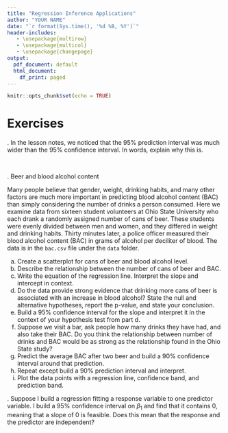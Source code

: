 ```yaml
---
title: "Regression Inference Applications"
author: "YOUR NAME"
date: "`r format(Sys.time(), '%d %B, %Y')`"
header-includes:
   - \usepackage{multirow}
   - \usepackage{multicol}
   - \usepackage{changepage}
output:
  pdf_document: default
  html_document:
    df_print: paged
---
```


```r
knitr::opts_chunk$set(echo = TRUE)
```

\newcommand{\E}{\mbox{E}}
\newcommand{\Var}{\mbox{Var}}
\newcommand{\Cov}{\mbox{Cov}}
\newcommand{\Prob}{\mbox{P}}
\newcommand*\diff{\mathop{}\!\mathrm{d}}

# Exercises

\indent 1. In the lesson notes, we noticed that the 95% prediction interval was much wider than the 95% confidence interval. In words, explain why this is. 



&nbsp;

\indent 2. Beer and blood alcohol content 

Many people believe that gender, weight, drinking habits, and many other factors are much more important in predicting blood alcohol content (BAC) than simply considering the number of drinks a person consumed. Here we examine data from sixteen student volunteers at Ohio State University who each drank a randomly assigned number of cans of beer. These students were evenly divided between men and women, and they differed in weight and drinking habits. Thirty minutes later, a police officer measured their blood alcohol content (BAC) in grams of alcohol per deciliter of blood. The data is in the `bac.csv` file under the `data` folder.

a. Create a scatterplot for cans of beer and blood alcohol level.
b. Describe the relationship between the number of cans of beer and BAC.
c. Write the equation of the regression line. Interpret the slope and intercept in context.
d. Do the data provide strong evidence that drinking more cans of beer is associated with an increase in blood alcohol? State the null and alternative hypotheses, report the p-value, and state your conclusion.
e. Build a 95% confidence interval for the slope and interpret it in the context of your hypothesis test from part d.
f. Suppose we visit a bar, ask people how many drinks they have had, and also take their BAC. Do you think the relationship between number of drinks and BAC would be as strong as the relationship found in the Ohio State study?
g. Predict the average BAC after two beer and build a 90% confidence interval around that prediction. 
h. Repeat except build a 90% prediction interval and interpret.
i. Plot the data points with a regression line, confidence band, and prediction band.  

\indent 3. Suppose I build a regression fitting a response variable to one predictor variable. I build a 95% confidence interval on $\beta_1$ and find that it contains 0, meaning that a slope of 0 is feasible. Does this mean that the response and the predictor are independent? 

